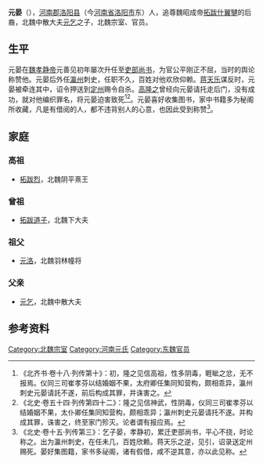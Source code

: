 '''元晏'''（{{bd|？||？||catIdx=Y元}}），[[河南郡|河南郡]][[洛阳县|洛阳县]]（今[[河南省|河南省]][[洛阳市|洛阳市]]东）人，追尊魏昭成帝[[拓跋什翼犍|拓跋什翼犍]]的后裔，北魏中散大夫[[元乞|元乞]]之子，北魏宗室、官员。

==生平==
元晏在[[魏孝静帝|魏孝静帝]]元善见初年屡次升任至[[吏部尚书|吏部尚书]]，为官公平刚正不屈，当时的舆论称赞他。元晏后外任[[瀛州|瀛州]]刺史，任职不久，百姓对他欢欣仰赖。[[蒋天乐|蒋天乐]]谋反时，元晏被牵连其中，诏令押送到[[定州_(北魏)|定州]]赐令自杀。[[高隆之|高隆之]]曾经向元晏请托走后门，没有成功，就对他编织罪名，将元晏迫害致死<ref>《北齐书·卷十八·列传第十》：初，隆之见信高祖，性多阴毒，睚眦之忿，无不报焉。仪同三司崔孝芬以结婚姻不果，太府卿任集同知营构，颇相乖异，瀛州刺史元晏请託不遂，前后构成其罪，并诛害之。</ref><ref>《北史·卷五十四·列传第四十二》：隆之见信神武，性阴毒，仪同三司崔孝芬以结婚姻不果，太仆卿任集同知营构，颇相乖异；瀛州刺史元晏请托不遂。并构成其罪，诛害之，终至家门殄灭。论者谓有报应焉。</ref>。元晏喜好收集图书，家中书籍多为秘阁所收藏，凡是有借阅的人，都不违背别人的心意，也因此受到称赞<ref>《北史·卷十五·列传第三》：乞子晏，孝静初，累迁吏部尚书，平心不挠，时论称之。出为瀛州刺史，在任未几，百姓欣赖。蒋天乐之逆，见引，诏录送定州赐死。晏好集图籍，家书多祕阁，诸有假借，咸不逆其意，亦以此见称。</ref>。

==家庭==
===高祖===
*[[拓跋烈|拓跋烈]]，北魏阴平熹王

===曾祖===
*[[拓跋道子|拓跋道子]]，北魏下大夫

===祖父===
*[[元洛|元洛]]，北魏羽林幢将

===父亲===
*[[元乞|元乞]]，北魏中散大夫

== 参考资料 ==
{{reflist}}

[[Category:北魏宗室|Category:北魏宗室]]
[[Category:河南元氏|Category:河南元氏]]
[[Category:东魏官员|Category:东魏官员]]